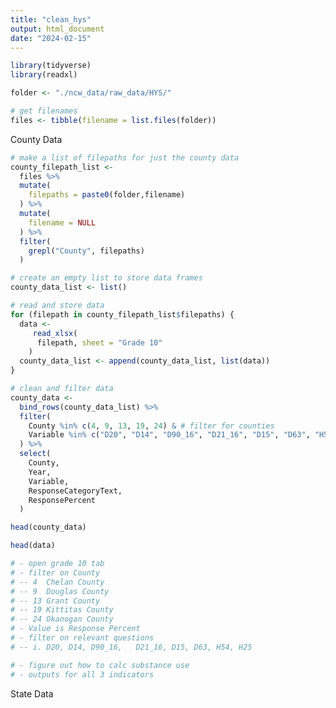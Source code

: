 ```yaml
---
title: "clean_hys"
output: html_document
date: "2024-02-15"
---
```


```r
library(tidyverse)
library(readxl)

folder <- "./ncw_data/raw_data/HYS/"

# get filenames
files <- tibble(filename = list.files(folder))

```
County Data
```r
# make a list of filepaths for just the county data
county_filepath_list <-
  files %>%
  mutate(
    filepaths = paste0(folder,filename)
  ) %>%
  mutate(
    filename = NULL
  ) %>%
  filter(
    grepl("County", filepaths)
  )

# create an empty list to store data frames
county_data_list <- list()

# read and store data
for (filepath in county_filepath_list$filepaths) { 
  data <- 
     read_xlsx( 
      filepath, sheet = "Grade 10"
    ) 
  county_data_list <- append(county_data_list, list(data))
}

# clean and filter data
county_data <- 
  bind_rows(county_data_list) %>%
  filter(
    County %in% c(4, 9, 13, 19, 24) & # filter for counties
    Variable %in% c("D20", "D14", "D90_16",	"D21_16", "D15", "D63", "H54", "H25") # filter for relevant vars
  ) %>%
  select(
    County,
    Year,
    Variable,
    ResponseCategoryText,
    ResponsePercent
  )

head(county_data)

head(data)

# - open grade 10 tab
# - filter on County
# -- 4	Chelan County
# -- 9	Douglas County
# -- 13	Grant County
# -- 19	Kittitas County
# -- 24	Okanogan County
# - Value is Response Percent
# - filter on relevant questions
# -- i.	D20, D14, D90_16,	D21_16, D15, D63, H54, H25

# - figure out how to calc substance use
# - outputs for all 3 indicators

```
State Data
```r

  
```

